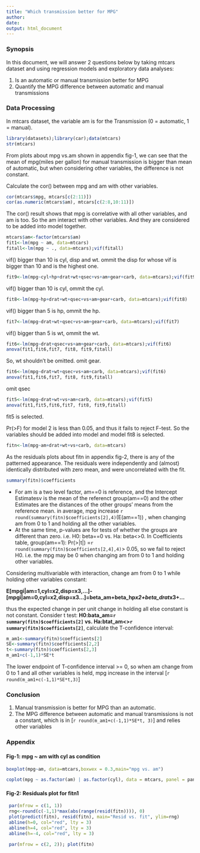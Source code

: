 ```yaml
---
title: "Which transmission better for MPG"
author: 
date: 
output: html_document
---
```

### Synopsis
In this document, we will answer 2 questions below by taking mtcars dataset and using regression models and exploratory data analyses: 

1. Is an automatic or manual transmission better for MPG
2. Quantify the MPG difference between automatic and manual transmissions

### Data Processing

In mtcars dataset, the variable am is for the Transmission (0 = automatic, 1 = manual). 
```r
library(datasets);library(car);data(mtcars)
str(mtcars)
```
From plots about mpg vs.am shown in appendix fig-1, we can see that the mean of mpg(miles per gallon) for manual transmission is bigger than mean of automatic, but when considering other variables, the difference is not constant.

Calculate the cor() between mpg and am with other variables. 
```r
cor(mtcars$mpg, mtcars[c(2:11)])
cor(as.numeric(mtcars$am), mtcars[c(2:8,10:11)])
```
The cor() result shows that mpg is correlative with all other variables, and am is too. So the am interact with other variables. And they are considered to be added into model together.
```r
mtcars$am<-factor(mtcars$am)
fit1<-lm(mpg ~ am, data=mtcars)
fitall<-lm(mpg ~ ., data=mtcars);vif(fitall)
```
vif() bigger than 10 is cyl, disp and wt. ommit the disp for  whose vif is bigger than 10 and is the highest one.
```r
fit9<-lm(mpg~cyl+hp+drat+wt+qsec+vs+am+gear+carb, data=mtcars);vif(fit9)
```
vif() bigger than 10 is cyl, ommit the cyl.
```r
fit8<-lm(mpg~hp+drat+wt+qsec+vs+am+gear+carb, data=mtcars);vif(fit8)
```
vif() bigger than 5 is hp, ommit the hp.
```r
fit7<-lm(mpg~drat+wt+qsec+vs+am+gear+carb, data=mtcars);vif(fit7)
```
vif() bigger than 5 is wt, ommit the wt.
```r
fit6<-lm(mpg~drat+qsec+vs+am+gear+carb, data=mtcars);vif(fit6)
anova(fit1,fit6,fit7, fit8, fit9,fitall)
```
So, wt shouldn't be omitted. omit gear.
```r
fit6<-lm(mpg~drat+wt+qsec+vs+am+carb, data=mtcars);vif(fit6)
anova(fit1,fit6,fit7, fit8, fit9,fitall)
```
omit qsec
```r
fit5<-lm(mpg~drat+wt+vs+am+carb, data=mtcars);vif(fit5)
anova(fit1,fit5,fit6,fit7, fit8, fit9,fitall)
```


fit5 is selected.

Pr(>F) for model 2 is less than 0.05, and thus it fails to reject F-test. So the variables should be added into model and model fit8 is selected.  
```r
fitn<-lm(mpg~am+drat+wt+vs+carb, data=mtcars)
```

As the residuals plots about fitn in appendix fig-2, there is any of the patterned appearance. The residuals were independently and (almost) identically distributed with zero mean, and were uncorrelated with the fit.

```r
summary(fitn)$coefficients
```

* For am is a two level factor, am==0 is reference, and the Intercept Estimatesv is the mean of the referenct group(am==0) and the other Estimates are the distances of the other groups' means from the reference mean. in average, mpg increase `r round(summary(fitn)$coefficients[2],4)`(E(am==1)) , when changing am from 0 to 1 and holding all the other variables. 
* At the same time, p-values are for tests of whether the groups are different than zero. i.e. H0: beta==0 vs. Ha: beta<>0. In Coefficients table, group(am==1): Pr(>|t|) =`r round(summary(fitn)$coefficients[2,4],4)`> 0.05, so we fail to reject H0. i.e. the mpg may be 0 when changing am from 0 to 1 and holding other variables.

Considering multivariable with interaction, change am from 0 to 1 while holding other variables constant:

   **E[mpgi|am=1,cyl=x2,disp=x3,...]-[mpgi|am=0,cyl=x2,disp=x3...]=beta_am+beta_hp*x2+beta_drat*x3+...**
   
thus the expected change in per unit change in holding all else constant is not constant. 
Consider t test: **H0:bata_am=`r summary(fitn)$coefficients[2]` vs. Ha:btat_am<>`r summary(fitn)$coefficients[2]`**, calculate the T-confidence interval:
```r
m_am1<-summary(fitn)$coefficients[2]
SE<-summary(fitn)$coefficients[2,2]
t<-summary(fitn)$coefficients[2,3]
m_am1+c(-1,1)*SE*t
```
The lower endpoint of T-confidence interval >= 0, so when am change from 0 to 1 and all other variables is held, mpg increase in the interval [`r round(m_am1+c(-1,1)*SE*t,3) `]

### Conclusion
1. Manual transmission is better for MPG than an automatic.
2. The MPG difference between automatic and manual transmissions is not a constant,  which is in [`r round(m_am1+c(-1,1)*SE*t, 3)`] and relies other variables 

### Appendix 
#### Fig-1: mpg ~ am with  cyl as condition
```r
boxplot(mpg~am, data=mtcars,boxwex = 0.3,main="mpg vs. am")
```
```r
coplot(mpg ~ as.factor(am) | as.factor(cyl), data = mtcars, panel = panel.smooth,row=1)
````

#### Fig-2: Residuals plot for fitn1
```r
 par(mfrow = c(1, 1))
 rng<-round(c(-1,1)*max(abs(range(resid(fitn)))), 0)
 plot(predict(fitn), resid(fitn), main="Resid vs. fit", ylim=rng)
 abline(h=0, col="red", lty = 3)
 abline(h=4, col="red", lty = 3)
 abline(h=-4, col="red", lty = 3)
```
```r
 par(mfrow = c(2, 2)); plot(fitn)
```

